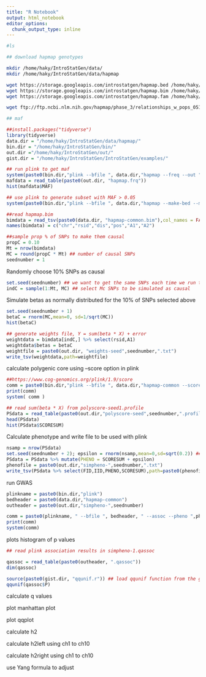 ```yaml
---
title: "R Notebook"
output: html_notebook
editor_options: 
  chunk_output_type: inline
---
```


```bash
#ls
```


```bash

## download hapmap genotypes

mkdir /home/haky/IntroStatGen/data/
mkdir /home/haky/IntroStatGen/data/hapmap

wget https://storage.googleapis.com/introstatgen/hapmap.bed /home/haky/IntroStatGen/data/hapmap
wget https://storage.googleapis.com/introstatgen/hapmap.bim /home/haky/IntroStatGen/data/hapmap
wget https://storage.googleapis.com/introstatgen/hapmap.fam /home/haky/IntroStatGen/data/hapmap

wget ftp://ftp.ncbi.nlm.nih.gov/hapmap/phase_3/relationships_w_pops_051208.txt /home/haky/IntroStatGen/data/hapmap/

## maf 

```


```r
##install.packages("tidyverse")
library(tidyverse)
data.dir = "/home/haky/IntroStatGen/data/hapmap/"
bin.dir = "/home/haky/IntroStatGen/bin/"
out.dir ="/home/haky/IntroStatGen/out/"
gist.dir = "/home/haky/IntroStatGen/IntroStatGen/examples/"
```


```r

## run plink to get maf
system(paste0(bin.dir,"plink --bfile ", data.dir,"hapmap --freq --out ",out.dir, "hapmap"))
mafdata = read_table(paste0(out.dir, "hapmap.frq"))
hist(mafdata$MAF)

## use plink to generate subset with MAF > 0.05
system(paste0(bin.dir,"plink --bfile ", data.dir,"hapmap --make-bed --maf 0.05 --chr 1-22 --out ",data.dir, "hapmap-common"))
```



```r

##read hapmap.bim
bimdata = read_tsv(paste0(data.dir, "hapmap-common.bim"),col_names = FALSE)
names(bimdata) = c("chr","rsid","dis","pos","A1","A2")

##sample prop % of SNPs to make them causal
propC = 0.10
Mt = nrow(bimdata)
MC = round(propC * Mt) ## number of causal SNPs
seednumber = 1

```

Randomly choose 10% SNPs as causal
```r
set.seed(seednumber) ## we want to get the same SNPs each time we run this
indC = sample(1:Mt, MC) ## select Mc SNPs to be simulated as causal

```

Simulate betas as normally distributed for the 10% of SNPs selected above
```r

set.seed(seednumber + 1)
betaC = rnorm(MC,mean=0, sd=1/sqrt(MC))
hist(betaC)

## generate weights file, Y = sum(beta * X) + error
weightdata = bimdata[indC,] %>% select(rsid,A1) 
weightdata$betas = betaC
weightfile = paste0(out.dir, "weights-seed",seednumber,".txt")
write_tsv(weightdata,path=weightfile)

```

calculate polygenic core using --score option in plink
```r

##https://www.cog-genomics.org/plink/1.9/score
comm = paste0(bin.dir,"plink --bfile ", data.dir,"hapmap-common --score ", weightfile, " header sum --out ", out.dir,"polyscore-seed",seednumber)
print(comm)
system( comm )

## read sum(beta * X) from polyscore-seed1.profile
PSdata = read_table(paste0(out.dir,"polyscore-seed",seednumber,".profile"))
head(PSdata)
hist(PSdata$SCORESUM)
```

Calculate phenotype and write file to be used with plink
```r

nsamp = nrow(PSdata)
set.seed(seednumber + 2); epsilon = rnorm(nsamp,mean=0,sd=sqrt(0.2)) ## use seednumber + 1 
PSdata = PSdata %>% mutate(PHENO = SCORESUM + epsilon)
phenofile = paste0(out.dir,"simpheno-",seednumber,".txt")
write_tsv(PSdata %>% select(FID,IID,PHENO,SCORESUM),path=paste0(phenofile))

```

run GWAS
```r
plinkname = paste0(bin.dir,"plink")
bedheader = paste0(data.dir,"hapmap-common")
outheader = paste0(out.dir,"simpheno-",seednumber)

comm = paste0(plinkname, " --bfile ", bedheader, " --assoc --pheno ",phenofile, " --pheno-name PHENO ", " --out ", outheader)
print(comm)
system(comm)
```


plots histogram of p values
```r

## read plink association results in simpheno-1.qassoc

qassoc = read_table(paste0(outheader, ".qassoc"))
dim(qassoc)

source(paste0(gist.dir, "qqunif.r")) ## load qqunif function from the gist folder
qqunif(qassoc$P)

```

calculate q values

plot manhattan plot

plot qqplot

calculate h2

calculate h2left using ch1 to ch10 

calculate h2right using ch1 to ch10 

use Yang formula to adjust